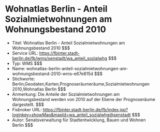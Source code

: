 # Wohnatlas Berlin - Anteil  Sozialmietwohnungen am Wohnungsbestand 2010
- Titel: Wohnatlas Berlin - Anteil  Sozialmietwohnungen am Wohnungsbestand 2010 $$$
- Service URL: https://fbinter.stadt-berlin.de/fb/wms/senstadt/wa_anteil_sozialwhg $$$
- Typ: WMS $$$
- Name: wohnatlas-berlin-anteil-sozialmietwohnungen-am-wohnungsbestand-2010-wms-e67e815d $$$
- Stichworte: Berlin,Geodaten,Karten,Prognoseräumeräume,Sozialmietwohnungen 2010,Wohnatlas Berlin $$$
- Anmerkung: Die Anteile der Sozialmietwohnungen am Wohnungsbestand werden von 2010 auf der Ebene der Prognoseräume dargestellt. $$$
- Fisbroker URL: https://fbinter.stadt-berlin.de/fb/index.jsp?loginkey=showMap&mapId=wa_anteil_sozialwhg@senstadt $$$
- Autor: Senatsverwaltung für Stadtentwicklung, Bauen und Wohnen Berlin $$$
